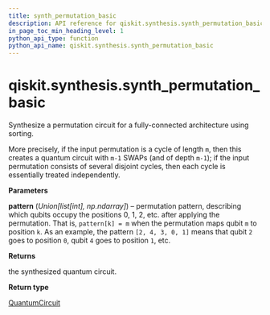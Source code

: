 ```yaml
---
title: synth_permutation_basic
description: API reference for qiskit.synthesis.synth_permutation_basic
in_page_toc_min_heading_level: 1
python_api_type: function
python_api_name: qiskit.synthesis.synth_permutation_basic
---
```


<span id="qiskit-synthesis-synth-permutation-basic" />

# qiskit.synthesis.synth\_permutation\_basic

<Function id="qiskit.synthesis.synth_permutation_basic" isDedicatedPage={true} github="https://github.com/qiskit/qiskit/tree/stable/0.24/qiskit/synthesis/permutation/permutation_full.py" signature="synth_permutation_basic(pattern)">
  Synthesize a permutation circuit for a fully-connected architecture using sorting.

  More precisely, if the input permutation is a cycle of length `m`, then this creates a quantum circuit with `m-1` SWAPs (and of depth `m-1`); if the input permutation consists of several disjoint cycles, then each cycle is essentially treated independently.

  **Parameters**

  **pattern** (*Union\[list\[int], np.ndarray]*) – permutation pattern, describing which qubits occupy the positions 0, 1, 2, etc. after applying the permutation. That is, `pattern[k] = m` when the permutation maps qubit `m` to position `k`. As an example, the pattern `[2, 4, 3, 0, 1]` means that qubit `2` goes to position `0`, qubit `4` goes to position `1`, etc.

  **Returns**

  the synthesized quantum circuit.

  **Return type**

  [QuantumCircuit](qiskit.circuit.QuantumCircuit "qiskit.circuit.QuantumCircuit")
</Function>


